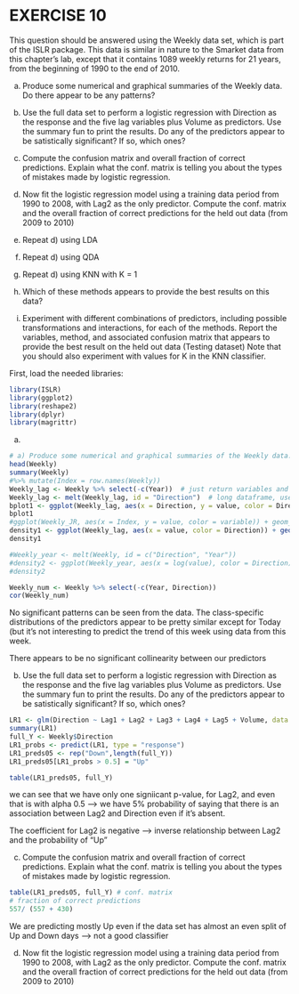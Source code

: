 # EXERCISE 10

This question should be answered using the Weekly data set, which is part of the ISLR package. This data is similar in nature to the Smarket data from this chapter's lab, except that it contains 1089 weekly returns for 21 years, from the beginning of 1990 to the end of 2010.

a) Produce some numerical and graphical summaries of the Weekly data. Do there appear to be any patterns?

b) Use the full data set to perform a logistic regression with Direction as the response and the five lag variables plus Volume as predictors. Use the summary fun to print the results. Do any of the predictors appear to be satistically significant? If so, which ones?

c) Compute the confusion matrix and overall fraction of correct predictions. Explain what the conf. matrix is telling you about the types of mistakes made by logistic regression.

d) Now fit the logistic regression model using a training data period from 1990 to 2008, with Lag2 as the only predictor. Compute the conf. matrix and the overall fraction of correct predictions for the held out data (from 2009 to 2010)

e) Repeat d) using LDA

f) Repeat d) using QDA

g) Repeat d) using KNN with K = 1

h) Which of these methods appears to provide the best results on this data?

i) Experiment with different combinations of predictors, including possible transformations and interactions, for each of the methods. Report the variables, method, and associated confusion matrix that appears to provide the best result on the held out data (Testing dataset) Note that you should also experiment with values for K in the KNN classifier.


First, load the needed libraries:

```r
library(ISLR)
library(ggplot2)
library(reshape2)
library(dplyr)
library(magrittr)
```

a)

```r
# a) Produce some numerical and graphical summaries of the Weekly data. Do there appear to be any patterns?
head(Weekly)
summary(Weekly)
#%>% mutate(Index = row.names(Weekly))
Weekly_lag <- Weekly %>% select(-c(Year))  # just return variables and new Index variable ,Volume
Weekly_lag <- melt(Weekly_lag, id = "Direction")  # long dataframe, use Direction as ID
bplot1 <- ggplot(Weekly_lag, aes(x = Direction, y = value, color = Direction)) + geom_boxplot() + facet_grid(~variable, scale = "free_y") + theme_bw()
bplot1
#ggplot(Weekly_JR, aes(x = Index, y = value, color = variable)) + geom_boxplot() + facet_grid(variable~.)
density1 <- ggplot(Weekly_lag, aes(x = value, color = Direction)) + geom_line(stat = "density") + facet_grid(variable~., scale = "free_y") + theme_bw()
density1

#Weekly_year <- melt(Weekly, id = c("Direction", "Year"))
#density2 <- ggplot(Weekly_year, aes(x = log(value), color = Direction)) + geom_line(stat = "density") + facet_grid(variable~Year, scale = "free") + theme_bw()
#density2

Weekly_num <- Weekly %>% select(-c(Year, Direction))
cor(Weekly_num)
```

No significant patterns can be seen from the data. The class-specific distributions of the predictors appear to be pretty similar except for Today (but it's not interesting to predict the trend of this week using data from this week.

There appears to be no significant collinearity between our predictors

b) Use the full data set to perform a logistic regression with Direction as the response and the five lag variables plus Volume as predictors. Use the summary fun to print the results. Do any of the predictors appear to be satistically significant? If so, which ones?

```r

LR1 <- glm(Direction ~ Lag1 + Lag2 + Lag3 + Lag4 + Lag5 + Volume, data = Weekly, family = binomial)
summary(LR1)
full_Y <- Weekly$Direction
LR1_probs <- predict(LR1, type = "response")
LR1_preds05 <- rep("Down",length(full_Y))
LR1_preds05[LR1_probs > 0.5] = "Up"

table(LR1_preds05, full_Y)

```

we can see that we have only one signiicant p-value, for Lag2, and even that is with alpha 0.5 --> we have 5% probability of saying that there is an association between Lag2 and Direction even if it's absent.

The coefficient for Lag2 is negative --> inverse relationship between Lag2 and the probability of "Up"


c) Compute the confusion matrix and overall fraction of correct predictions. Explain what the conf. matrix is telling you about the types of mistakes made by logistic regression.

```r
table(LR1_preds05, full_Y) # conf. matrix
# fraction of correct predictions
557/ (557 + 430)

```

We are predicting mostly Up even if the data set has almost an even split of Up and Down days --> not a good classifier

d) Now fit the logistic regression model using a training data period from 1990 to 2008, with Lag2 as the only predictor. Compute the conf. matrix and the overall fraction of correct predictions for the held out data (from 2009 to 2010)



